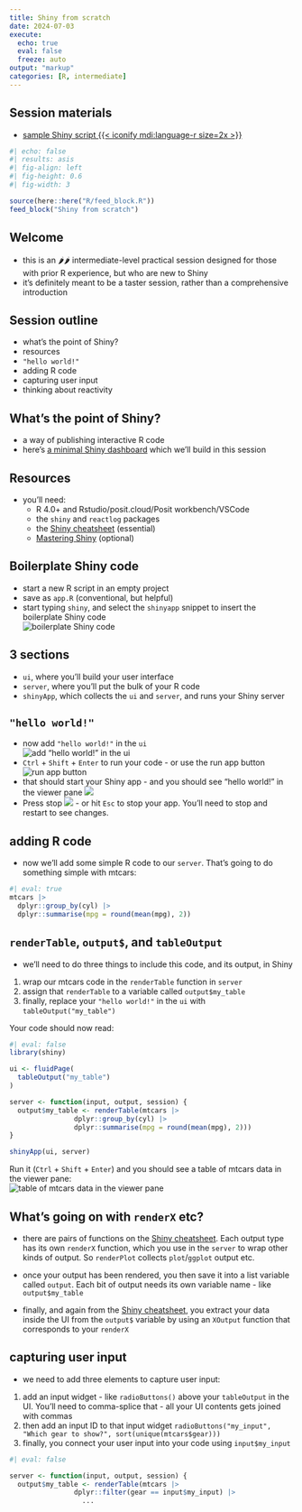 ---
title: Shiny from scratch
date: 2024-07-03
execute: 
  echo: true
  eval: false
  freeze: auto
output: "markup"
categories: [R, intermediate]
---

:::{.callout-note collapse=false appearance='default' icon=true}
## Session materials
+ [sample Shiny script {{< iconify mdi:language-r size=2x >}}](src/app.R)

:::


```{r}
#| echo: false
#| results: asis
#| fig-align: left
#| fig-height: 0.6
#| fig-width: 3

source(here::here("R/feed_block.R"))
feed_block("Shiny from scratch")

```

## Welcome

-   this is an 🌶🌶 intermediate-level practical session designed for those with prior R experience, but who are new to Shiny
-   it's definitely meant to be a taster session, rather than a comprehensive introduction

## Session outline

-   what's the point of Shiny?
-   resources
-   `"hello world!"`
-   adding R code
-   capturing user input
-   thinking about reactivity

## What's the point of Shiny?

-   a way of publishing interactive R code
-   here's [a minimal Shiny dashboard](https://l8865y-brendan-clarke.shinyapps.io/shiny_from_scratch/) which we'll build in this session

## Resources

-   you'll need:
    -   R 4.0+ and Rstudio/posit.cloud/Posit workbench/VSCode
    -   the `shiny` and `reactlog` packages
    -   the [Shiny cheatsheet](https://shiny.posit.co/r/articles/start/cheatsheet/) (essential)
    -   [Mastering Shiny](https://mastering-shiny.org/) (optional)

## Boilerplate Shiny code

-   start a new R script in an empty project
-   save as `app.R` (conventional, but helpful)
-   start typing `shiny`, and select the `shinyapp` snippet to insert the boilerplate Shiny code </br> ![boilerplate Shiny code](images/clipboard-3563940101.png)

## 3 sections

-   `ui`, where you'll build your user interface
-   `server`, where you'll put the bulk of your R code
-   `shinyApp`, which collects the `ui` and `server`, and runs your Shiny server

## `"hello world!"`

-   now add `"hello world!"` in the `ui`</br>![add "hello world!" in the ui](images/clipboard-4221183305.png)
-   `Ctrl` + `Shift` + `Enter` to run your code - or use the run app button ![run app button](images/clipboard-229560138.png)
-   that should start your Shiny app - and you should see "hello world!" in the viewer pane ![](images/clipboard-1464337300.png)
-   Press stop ![](images/clipboard-20538929.png) - or hit `Esc` to stop your app. You'll need to stop and restart to see changes.

## adding R code

-   now we'll add some simple R code to our `server`. That's going to do something simple with mtcars:

```{r}
#| eval: true
mtcars |>
  dplyr::group_by(cyl) |>
  dplyr::summarise(mpg = round(mean(mpg), 2))
```

## `renderTable`, `output$`, and `tableOutput`

-   we'll need to do three things to include this code, and its output, in Shiny

1.  wrap our mtcars code in the `renderTable` function in `server`
1.  assign that `renderTable` to a variable called `output$my_table`
1.  finally, replace your `"hello world!"` in the `ui` with `tableOutput("my_table")` 

Your code should now read:

```{r}
#| eval: false
library(shiny)

ui <- fluidPage(
  tableOutput("my_table")
)

server <- function(input, output, session) {
  output$my_table <- renderTable(mtcars |>
                dplyr::group_by(cyl) |>
                dplyr::summarise(mpg = round(mean(mpg), 2)))
}

shinyApp(ui, server)
```

Run it (`Ctrl` + `Shift` + `Enter`) and you should see a table of mtcars data in the viewer pane: </br> ![table of mtcars data in the viewer pane](images/clipboard-1764561615.png)

## What's going on with `renderX` etc?

+ there are pairs of functions on the [Shiny cheatsheet](https://shiny.posit.co/r/articles/start/cheatsheet/). Each output type has its own `renderX` function, which you use in the `server` to wrap other kinds of output. So `renderPlot` collects `plot`/`ggplot` output etc.

+ once your output has been rendered, you then save it into a list variable called `output`. Each bit of output needs its own variable name - like `output$my_table`

+ finally, and again from the [Shiny cheatsheet](https://shiny.posit.co/r/articles/start/cheatsheet/), you extract your data inside the UI from the `output$` variable by using an `XOutput` function that corresponds to your `renderX`
  
  
## capturing user input

+ we need to add three elements to capture user input:

1. add an input widget - like `radioButtons()` above your `tableOutput` in the UI. You'll need to comma-splice that - all your UI contents gets joined with commas
1. then add an input ID to that input widget `  radioButtons("my_input", "Which gear to show?", sort(unique(mtcars$gear)))`
1. finally, you connect your user input into your code using `input$my_input`

```{r}
#| eval: false

server <- function(input, output, session) {
  output$my_table <- renderTable(mtcars |>
                dplyr::filter(gear == input$my_input) |>
                  ...
```

